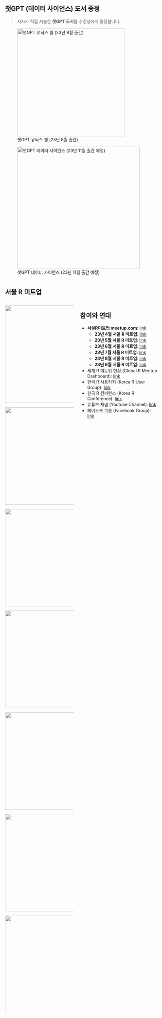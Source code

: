 ## 챗GPT (데이터 사이언스) 도서 증정 {.smaller}

> 저자가 직접 저술한 **챗GPT 도서**를 수강생에게 증정합니다.

::: {#book layout-ncol="2"}
![챗GPT 유닉스 쉘 (23년 8월 출간)](img/book/2023_07_25-챗GPT-유닉스-쉘(아웃라인)-1.jpg){fig-align="center" width="354"}

![챗GPT 데이터 사이언스 (23년 11월 출간 예정)](img/book/book_2nd.png){fig-align="center" width="402"}
:::

#  {background-image="img/meetup_logo.jpg"}

::: r-fit-text
:::

## 서울 R 미트업 {.smaller}

::: columns
::: column
::: r-stack

![](img/seoul-r-meetup-september.jpg){.fragment width="320"}


::: fragment

![](img/seoul-r-meetup-august.jpg){.fragment width="320"}

:::


::: fragment

![](img/seoul-r-meetup-july.jpg){.fragment width="320"}

:::

::: fragment
![](img/seoulr-r-meetup-june.jpg){.fragment width="320"}
:::

::: fragment
![](img/seoul-r-meetup-202305.jpg){.fragment width="320"}
:::

::: fragment
![](img/seoul-r-meetup-AsiaR.jpg){.fragment width="320"}
:::

::: fragment
![](img/seoul-r-meetup-202304.jpg){.fragment width="320"}
:::


:::
:::

::: column
## 참여와 연대

-   **서울R미트업 meetup.com**: [link](https://www.meetup.com/seoul-r-meetup)
    -   **23년 4월 서울 R 미트업**: [link](https://www.meetup.com/seoul-r-meetup/events/292232899/)
    -   **23년 5월 서울 R 미트업**: [link](https://www.meetup.com/seoul-r-meetup/events/292966674/)
    -   **23년 6월 서울 R 미트업**: [link](https://www.meetup.com/seoul-r-meetup/events/293485362/)
    -   **23년 7월 서울 R 미트업**: [link](https://www.meetup.com/seoul-r-meetup/events/293929603/)
    -   **23년 8월 서울 R 미트업**: [link](https://www.meetup.com/seoul-r-meetup/events/294651161/)
    -   **23년 9월 서울 R 미트업**: [link](https://www.meetup.com/seoul-r-meetup/events/295338359/)
-   세계 R 미트업 현황 (Global R Meetup Dashboard): [link](https://r-community.org/usergroups/)
-   한국 R 사용자회 (Korea R User Group): [link](https://r2bit.com/)
-   한국 R 컨퍼런스 (Korea R Conference): [link](https://use-r.kr/)
-   유튜브 채널 (Youtube Channel): [link](https://www.youtube.com/channel/UCW-epmIvjBEhhVXw_F0Nqbw)
-   페이스북 그룹 (Facebook Group): [link](https://www.facebook.com/groups/tidyverse)
:::
:::


